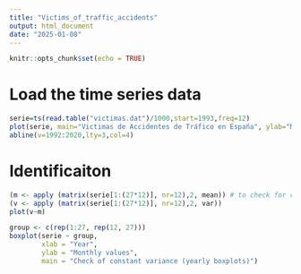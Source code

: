 ```yaml
---
title: "Victims_of_traffic_accidents"
output: html_document
date: "2025-01-08"
---
```


```r
knitr::opts_chunk$set(echo = TRUE)
```

# Load the time series data
```r
serie=ts(read.table("victimas.dat")/1000,start=1993,freq=12)
plot(serie, main="Victimas de Accidentes de Tráfico en España", ylab="Miles de Individuos")
abline(v=1992:2020,lty=3,col=4)
```

# Identificaiton
```r
(m <- apply (matrix(serie[1:(27*12)], nr=12),2, mean)) # to check for constant variance
(v <- apply (matrix(serie[1:(27*12)], nr=12),2, var))
plot(v~m)

group <- c(rep(1:27, rep(12, 27)))
boxplot(serie ~ group,
        xlab = "Year",
        ylab = "Monthly values",
        main = "Check of constant variance (yearly boxplots)")
```